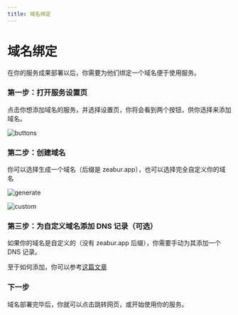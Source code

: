 ```yaml
---
title: 域名绑定
---
```



<Head>
  <meta name="zeabur:image:title" content="域名绑定" />
  <meta name="zeabur:image:subtitle" content="为你的服务选择一个域名" />
  <meta name="twitter:image" content="https://opengraph-dev.zeabur.app/api/og?title=域名绑定&desc=为你的服务选择一个域名" />
  <meta name="og:image" content="https://opengraph-dev.zeabur.app/api/og?title=域名绑定&desc=为你的服务选择一个域名" />
</Head>

# 域名绑定

在你的服务成果部署以后，你需要为他们绑定一个域名便于使用服务。

### 第一步：打开服务设置页

点击你想添加域名的服务，并选择设置页，你将会看到两个按钮，供你选择来添加域名。

![buttons](/deploy/domain/buttons.png)

### 第二步：创建域名

你可以选择生成一个域名（后缀是 zeabur.app），也可以选择完全自定义你的域名

![generate](/deploy/domain/generate.png)

![custom](/deploy/domain/custom.png)

### 第三步：为自定义域名添加 DNS 记录（可选）

如果你的域名是自定义的（没有 zeabur.app 后缀），你需要手动为其添加一个 DNS 记录。

至于如何添加，你可以参考[这篇文章](https://www.itprotoday.com/compute-engines/how-do-i-add-record-dns)

### 下一步

域名部署完毕后，你就可以点击跳转网页，或开始使用你的服务。
